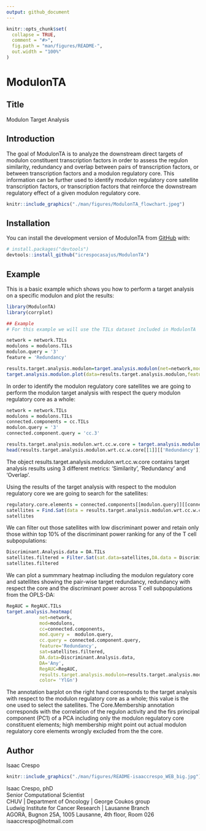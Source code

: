 ```yaml
---
output: github_document
---
```


<!-- README.md is generated from README.Rmd. Please edit that file -->

```r
knitr::opts_chunk$set(
  collapse = TRUE,
  comment = "#>",
  fig.path = "man/figures/README-",
  out.width = "100%"
)
```

# ModulonTA

## Title

Modulon Target Analysis

## Introduction


The goal of ModulonTA is to analyze the downstream direct targets of modulon constituent transcription factors in order to assess the regulon similarity, redundancy and overlap between pairs of transcription factors, or between transcription factors and a modulon regulatory core. This information can be further used to identify modulon regulatory core satellite transcription factors, or transcription factors that reinforce the downstream regulatory effect of a given modulon regulatory core.

```r
knitr::include_graphics("./man/figures/ModulonTA_flowchart.jpeg")
```

## Installation

You can install the development version of ModulonTA from [GitHub](https://github.com/) with:

``` r
# install.packages("devtools")
devtools::install_github("icrespocasajus/ModulonTA")
```

## Example


This is a basic example which shows you how to perform a target analysis on a specific modulon and plot the results:

```r
library(ModulonTA)
library(corrplot)

## Example
# For this example we will use the TILs dataset included in ModulonTA

network = network.TILs
modulons = modulons.TILs
modulon.query = '3'
feature = 'Redundancy'

results.target.analysis.modulon=target.analysis.modulon(net=network,mod=modulons,mod.query = modulon.query)
target.analysis.modulon.plot(data=results.target.analysis.modulon,feature = feature)

```


In order to identify the modulon regulatory core satellites we are going to perform the modulon target analysis with respect the query modulon regulatory core as a whole:

```r


network = network.TILs
modulons = modulons.TILs
connected.components = cc.TILs
modulon.query = '3'
connected.component.query = 'cc.3'

results.target.analysis.modulon.wrt.cc.w.core = target.analysis.modulon.wrt.cc.manual.query.2(net = network,mod = modulons,cc = connected.components,mod.query = modulon.query,cc.query=connected.component.query)
head(results.target.analysis.modulon.wrt.cc.w.core[[1]][['Redundancy']])
```

The object results.target.analysis.modulon.wrt.cc.w.core contains target analysis results using 3 different metrics: 'Similarity', 'Redundancy' and 'Overlap'.


Using the results of the target analysis with respect to the modulon regulatory core we are going to search for the satellites:


```r
regulatory.core.elements = connected.components[[modulon.query]][[connected.component.query]]
satellites = Find.Sat(data = results.target.analysis.modulon.wrt.cc.w.core,feature = feature,threshold = 0,core = regulatory.core.elements )
satellites
```


We can filter out those satellites with low discriminant power and retain only those within top 10% of the discriminant power ranking for any of the T cell subpopulations: 

```r
Discriminant.Analysis.data = DA.TILs
satellites.filtered = Filter.Sat(sat.data=satellites,DA.data = Discriminant.Analysis.data,DA=c("Any"),top.percent = 10)
satellites.filtered

```

We can plot a summmary heatmap incliuding the modulon regulatory core and satellites showing the pair-wise target redundancy, redundancy with respect the core and the discriminant power across T cell subpopulations from the OPLS-DA:

```r
RegAUC = RegAUC.TILs
target.analysis.heatmap(
            net=network,
            mod=modulons,
            cc=connected.components,
            mod.query =  modulon.query,
            cc.query = connected.component.query,
            feature='Redundancy',
            sat=satellites.filtered,
            DA.data=Discriminant.Analysis.data,
            DA='Any',
            RegAUC=RegAUC,
            results.target.analysis.modulon=results.target.analysis.modulon,
            color= 'YlGn')
```


The annotation barplot on the right hand corresponds to the target analysis with respect to the modulon regulatory core as a whole; this value is the one used to select the satellites.
The Core.Membership annotation corresponds with the correlation of the regulon activity and the firs principal component (PC1) of a PCA including only the modulon regulatory core constituent elements; high  membership might point out actual modulon regulatory core elements wrongly excluded from the the core.


## Author

Isaac Crespo

```r
knitr::include_graphics("./man/figures/README-isaaccrespo_WEB_big.jpg")
```

Isaac Crespo, phD  
Senior Computational Scientist  
CHUV | Department of Oncology | George Coukos group  
Ludwig Institute for Cancer Research |  Lausanne Branch  
AGORA, Bugnon 25A, 1005 Lausanne, 4th floor, Room 026  
isaaccrespo@hotmail.com